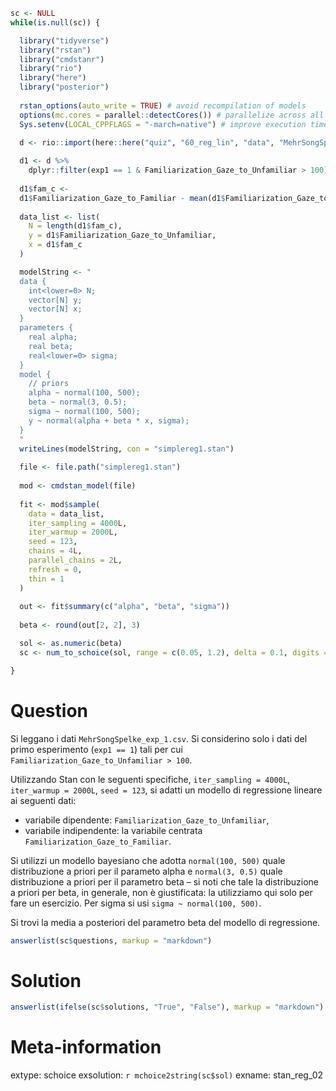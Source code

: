 ```r
sc <- NULL
while(is.null(sc)) {

  library("tidyverse")
  library("rstan")
  library("cmdstanr")
  library("rio")
  library("here")
  library("posterior")
  
  rstan_options(auto_write = TRUE) # avoid recompilation of models
  options(mc.cores = parallel::detectCores()) # parallelize across all CPUs
  Sys.setenv(LOCAL_CPPFLAGS = "-march=native") # improve execution time

  d <- rio::import(here::here("quiz", "60_reg_lin", "data", "MehrSongSpelke_exp_1.csv"))
  
  d1 <- d %>% 
    dplyr::filter(exp1 == 1 & Familiarization_Gaze_to_Unfamiliar > 100)
  
  d1$fam_c <- 
  d1$Familiarization_Gaze_to_Familiar - mean(d1$Familiarization_Gaze_to_Familiar)
  
  data_list <- list(
    N = length(d1$fam_c),
    y = d1$Familiarization_Gaze_to_Unfamiliar,
    x = d1$fam_c
  )

  modelString <- "
  data {
    int<lower=0> N;
    vector[N] y;
    vector[N] x;
  }
  parameters {
    real alpha;
    real beta;
    real<lower=0> sigma;
  }
  model {
    // priors
    alpha ~ normal(100, 500);
    beta ~ normal(3, 0.5);
    sigma ~ normal(100, 500);
    y ~ normal(alpha + beta * x, sigma);
  }
  "
  writeLines(modelString, con = "simplereg1.stan")
  
  file <- file.path("simplereg1.stan")
  
  mod <- cmdstan_model(file)
  
  fit <- mod$sample(
    data = data_list,
    iter_sampling = 4000L,
    iter_warmup = 2000L,
    seed = 123,
    chains = 4L,
    parallel_chains = 2L,
    refresh = 0,
    thin = 1
  )
  
  out <- fit$summary(c("alpha", "beta", "sigma"))
  
  beta <- round(out[2, 2], 3)

  sol <- as.numeric(beta)
  sc <- num_to_schoice(sol, range = c(0.05, 1.2), delta = 0.1, digits = 3)

}
```

Question
========

Si leggano i dati `MehrSongSpelke_exp_1.csv`. Si considerino solo i dati del primo esperimento (`exp1 == 1`) tali per cui `Familiarization_Gaze_to_Unfamiliar > 100`. 

Utilizzando Stan con le seguenti specifiche, `iter_sampling = 4000L`, `iter_warmup = 2000L`, `seed = 123`, si adatti un modello di regressione lineare ai seguenti dati:

- variabile dipendente: `Familiarization_Gaze_to_Unfamiliar`,
- variabile indipendente: la variabile centrata `Familiarization_Gaze_to_Familiar`.

Si utilizzi un modello bayesiano che adotta `normal(100, 500)` quale distribuzione a priori per il parameto alpha e `normal(3, 0.5)` quale distribuzione a priori per il parametro beta -- si noti che tale la distribuzione a priori per beta, in generale, non è giustificata: la utilizziamo qui solo per fare un esercizio. Per sigma si usi `sigma ~ normal(100, 500)`.

Si trovi la media a posteriori del parametro beta del modello di regressione.

```r
answerlist(sc$questions, markup = "markdown")
```

Solution
========

```r
answerlist(ifelse(sc$solutions, "True", "False"), markup = "markdown")
```

Meta-information
================
extype: schoice
exsolution: `r mchoice2string(sc$sol)`
exname: stan_reg_02
